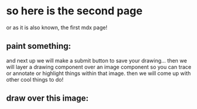 
# so here is the second page

or as it is also known, the first mdx page!

## paint something:
<CanvasDraw/>


and next up we will make a submit button to save your drawing... then we will layer a drawing component over an image component so you can trace or annotate or highlight things within that image. then we will come up with other cool things to do!

## draw over this image:
<CanvasDraw
          brushColor="rgba(155,12,60,0.3)"
          imgSrc="https://upload.wikimedia.org/wikipedia/commons/b/b0/Wood_wall_2.jpg"
        />
